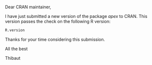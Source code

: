Dear CRAN maintainer, 

I have just submitted a new version of the package *apex* to CRAN.
This version passes the check on the following R version:
```r
R.version
```

Thanks for your time considering this submission.

All the best

Thibaut

